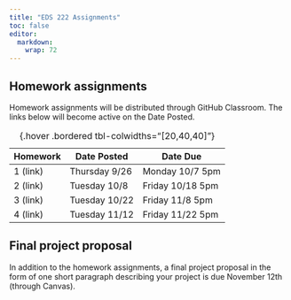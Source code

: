 ```yaml
---
title: "EDS 222 Assignments"
toc: false
editor: 
  markdown: 
    wrap: 72
---
```


## Homework assignments

Homework assignments will be distributed through GitHub Classroom. The
links below will become active on the Date Posted.

| Homework | Date Posted   | Date Due         |
|----------|---------------|------------------|
| 1 (link) | Thursday 9/26 | Monday 10/7 5pm  |
| 2 (link) | Tuesday 10/8  | Friday 10/18 5pm |
| 3 (link) | Tuesday 10/22 | Friday 11/8 5pm  |
| 4 (link) | Tuesday 11/12 | Friday 11/22 5pm |
: {.hover .bordered tbl-colwidths="[20,40,40]"} 

## Final project proposal

In addition to the homework assignments, a final project proposal in the
form of one short paragraph describing your project is due November 12th
(through Canvas).
